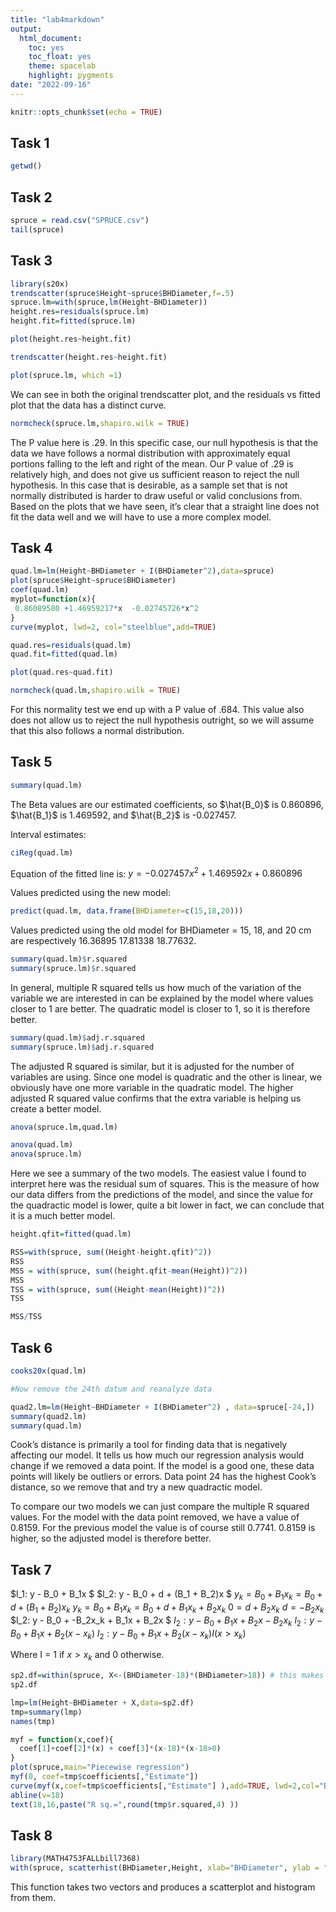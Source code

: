```yaml
---
title: "lab4markdown"
output: 
  html_document:
    toc: yes
    toc_float: yes
    theme: spacelab
    highlight: pygments
date: "2022-09-16"
---
```



```r
knitr::opts_chunk$set(echo = TRUE)
```


## Task 1

```r
getwd()
```
## Task 2

```r
spruce = read.csv("SPRUCE.csv")
tail(spruce)
```

## Task 3

```r
library(s20x)
trendscatter(spruce$Height~spruce$BHDiameter,f=.5)
spruce.lm=with(spruce,lm(Height~BHDiameter)) 
height.res=residuals(spruce.lm)
height.fit=fitted(spruce.lm)

plot(height.res~height.fit)

trendscatter(height.res~height.fit)

plot(spruce.lm, which =1)
```
We can see in both the original trendscatter plot, and the residuals vs fitted plot that the data has a distinct curve. 

```r
normcheck(spruce.lm,shapiro.wilk = TRUE)
```


The P value here is .29. In this specific case, our null hypothesis is that the data we have follows a normal distribution with approximately equal portions falling to the left and right of the mean. Our P value of .29 is relatively high, and does not give us sufficient reason to reject the null hypothesis. In this case that is desirable, as a sample set that is not normally distributed is harder to draw useful or valid conclusions from.
Based on the plots that we have seen, it's clear that a straight line does not fit the data well and we will have to use a more complex model.

## Task 4

```r
quad.lm=lm(Height~BHDiameter + I(BHDiameter^2),data=spruce)
plot(spruce$Height~spruce$BHDiameter)
coef(quad.lm)
myplot=function(x){
 0.86089580 +1.46959217*x  -0.02745726*x^2
}
curve(myplot, lwd=2, col="steelblue",add=TRUE)

quad.res=residuals(quad.lm)
quad.fit=fitted(quad.lm)

plot(quad.res~quad.fit)

normcheck(quad.lm,shapiro.wilk = TRUE)
```
For this normality test we end up with a P value of .684. This value also does not allow us to reject the null hypothesis outright, so we will assume that this also follows a normal distribution. 


## Task 5


```r
summary(quad.lm)

```
The Beta values are our estimated coefficients, so $\hat{B_0}$ is 0.860896, $\hat{B_1}$ is  1.469592, and $\hat{B_2}$ is -0.027457.


Interval estimates:


```r
ciReg(quad.lm)

```

Equation of the fitted line is: $y = -0.027457x^2 + 1.469592x + 0.860896$


Values predicted using the new model:
```r
predict(quad.lm, data.frame(BHDiameter=c(15,18,20)))

```
Values predicted using the old model for BHDiameter = 15, 18, and 20 cm are respectively 16.36895 17.81338 18.77632.

```r
summary(quad.lm)$r.squared
summary(spruce.lm)$r.squared
```
In general, multiple R squared tells us how much of the variation of the variable we are interested in can be explained by the model where values closer to 1 are better. The quadratic model is closer to 1, so it is therefore better. 

```r
summary(quad.lm)$adj.r.squared
summary(spruce.lm)$adj.r.squared
```
The adjusted R squared is similar, but it is adjusted for the number of variables are using. Since one model is quadratic and the other is linear, we obviously have one more variable in the quadratic model. The higher adjusted R squared value confirms that the extra variable is helping us create a better model.

```r
anova(spruce.lm,quad.lm)

anova(quad.lm)
anova(spruce.lm)
```
Here we see a summary of the two models. The easiest value I found to interpret here was the residual sum of squares. This is the measure of how our data differs from the predictions of the model, and since the value for the quadractic model is lower, quite a bit lower in fact, we can conclude that it is a much better model.


```r
height.qfit=fitted(quad.lm)

RSS=with(spruce, sum((Height-height.qfit)^2))
RSS
MSS = with(spruce, sum((height.qfit-mean(Height))^2))
MSS
TSS = with(spruce, sum((Height-mean(Height))^2))
TSS

MSS/TSS
```


## Task 6


```r
cooks20x(quad.lm)

#Now remove the 24th datum and reanalyze data

quad2.lm=lm(Height~BHDiameter + I(BHDiameter^2) , data=spruce[-24,])
summary(quad2.lm)
summary(quad.lm)
```

Cook's distance is primarily a tool for finding data that is negatively affecting our model. It tells us how much our regression analysis would change if we removed a data point. If the model is a good one, these data points will likely be outliers or errors. Data point 24 has the highest Cook's distance, so we remove that and try a new quadractic model. 

To compare our two models we can just compare the multiple R squared values. For the model with the data point removed, we have a value of 0.8159. For the previous model the value is of course still 0.7741. 0.8159 is higher, so the adjusted model is therefore better.

## Task 7

$l_1: y - B_0 + B_1x $
$l_2: y - B_0 + d + (B_1 + B_2)x $
$y_k = B_0 + B_1x_k = B_0 + d + (B_1 + B_2)x_k$
$y_k = B_0 + B_1x_k = B_0 + d + B_1x_k + B_2x_k$
$0 = d + B_2x_k$
$d = -B_2x_k$
$l_2: y - B_0 + -B_2x_k + B_1x + B_2x $
$l_2: y - B_0 + B_1x + B_2x - B_2x_k$
$l_2: y - B_0 + B_1x + B_2(x - x_k)$
$l_2: y - B_0 + B_1x + B_2(x - x_k)I(x>x_k)$

Where I = 1 if $x>x_k$ and 0 otherwise.
```r
sp2.df=within(spruce, X<-(BHDiameter-18)*(BHDiameter>18)) # this makes a new variable and places it within the same df
sp2.df

lmp=lm(Height~BHDiameter + X,data=sp2.df)
tmp=summary(lmp)
names(tmp)

myf = function(x,coef){
  coef[1]+coef[2]*(x) + coef[3]*(x-18)*(x-18>0)
}
plot(spruce,main="Piecewise regression")
myf(0, coef=tmp$coefficients[,"Estimate"])
curve(myf(x,coef=tmp$coefficients[,"Estimate"] ),add=TRUE, lwd=2,col="Blue")
abline(v=18)
text(18,16,paste("R sq.=",round(tmp$r.squared,4) ))
```

## Task 8

```r
library(MATH4753FALLbill7368)
with(spruce, scatterhist(BHDiameter,Height, xlab="BHDiameter", ylab = "Height"))
```
This function takes two vectors and produces a scatterplot and histogram from them.
